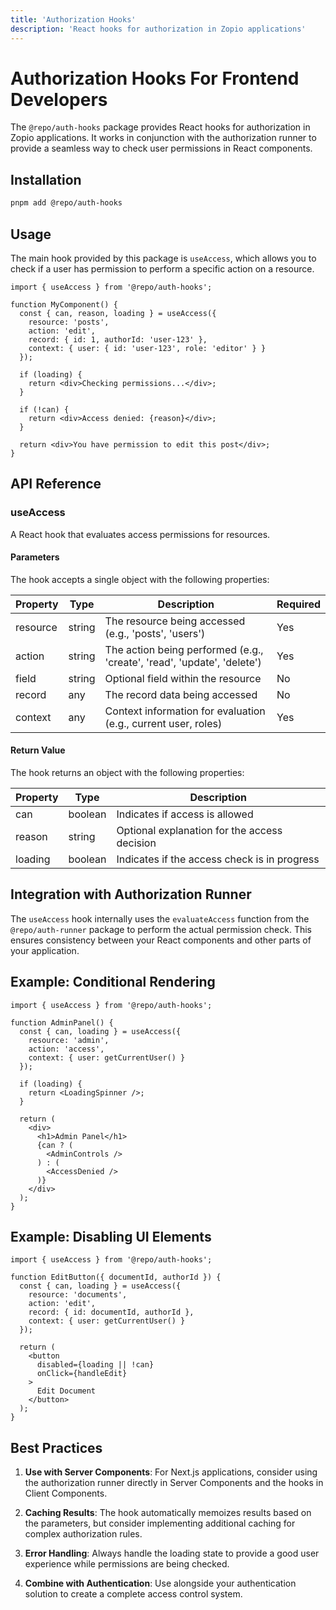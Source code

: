 ```yaml
---
title: 'Authorization Hooks'
description: 'React hooks for authorization in Zopio applications'
---
```


# Authorization Hooks For Frontend Developers

The `@repo/auth-hooks` package provides React hooks for authorization in Zopio applications. It works in conjunction with the authorization runner to provide a seamless way to check user permissions in React components.

## Installation

```bash
pnpm add @repo/auth-hooks
```

## Usage

The main hook provided by this package is `useAccess`, which allows you to check if a user has permission to perform a specific action on a resource.

```tsx
import { useAccess } from '@repo/auth-hooks';

function MyComponent() {
  const { can, reason, loading } = useAccess({
    resource: 'posts',
    action: 'edit',
    record: { id: 1, authorId: 'user-123' },
    context: { user: { id: 'user-123', role: 'editor' } }
  });

  if (loading) {
    return <div>Checking permissions...</div>;
  }

  if (!can) {
    return <div>Access denied: {reason}</div>;
  }

  return <div>You have permission to edit this post</div>;
}
```

## API Reference

### useAccess

A React hook that evaluates access permissions for resources.

#### Parameters

The hook accepts a single object with the following properties:

| Property | Type | Description | Required |
|----------|------|-------------|----------|
| resource | string | The resource being accessed (e.g., 'posts', 'users') | Yes |
| action | string | The action being performed (e.g., 'create', 'read', 'update', 'delete') | Yes |
| field | string | Optional field within the resource | No |
| record | any | The record data being accessed | No |
| context | any | Context information for evaluation (e.g., current user, roles) | Yes |

#### Return Value

The hook returns an object with the following properties:

| Property | Type | Description |
|----------|------|-------------|
| can | boolean | Indicates if access is allowed |
| reason | string | Optional explanation for the access decision |
| loading | boolean | Indicates if the access check is in progress |

## Integration with Authorization Runner

The `useAccess` hook internally uses the `evaluateAccess` function from the `@repo/auth-runner` package to perform the actual permission check. This ensures consistency between your React components and other parts of your application.

## Example: Conditional Rendering

```tsx
import { useAccess } from '@repo/auth-hooks';

function AdminPanel() {
  const { can, loading } = useAccess({
    resource: 'admin',
    action: 'access',
    context: { user: getCurrentUser() }
  });

  if (loading) {
    return <LoadingSpinner />;
  }

  return (
    <div>
      <h1>Admin Panel</h1>
      {can ? (
        <AdminControls />
      ) : (
        <AccessDenied />
      )}
    </div>
  );
}
```

## Example: Disabling UI Elements

```tsx
import { useAccess } from '@repo/auth-hooks';

function EditButton({ documentId, authorId }) {
  const { can, loading } = useAccess({
    resource: 'documents',
    action: 'edit',
    record: { id: documentId, authorId },
    context: { user: getCurrentUser() }
  });

  return (
    <button 
      disabled={loading || !can} 
      onClick={handleEdit}
    >
      Edit Document
    </button>
  );
}
```

## Best Practices

1. **Use with Server Components**: For Next.js applications, consider using the authorization runner directly in Server Components and the hooks in Client Components.

2. **Caching Results**: The hook automatically memoizes results based on the parameters, but consider implementing additional caching for complex authorization rules.

3. **Error Handling**: Always handle the loading state to provide a good user experience while permissions are being checked.

4. **Combine with Authentication**: Use alongside your authentication solution to create a complete access control system.
